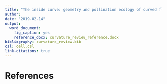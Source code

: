 ```yaml
---
title: "The inside curve: geometry and pollination ecology of curved flowers"
author:
date: "2019-02-14"
output: 
  word_document: 
    fig_caption: yes
    reference_docx: curvature_review_reference.docx
bibliography: curvature_review.bib
csl: cell.csl
link-citations: true
---
```




# References 

